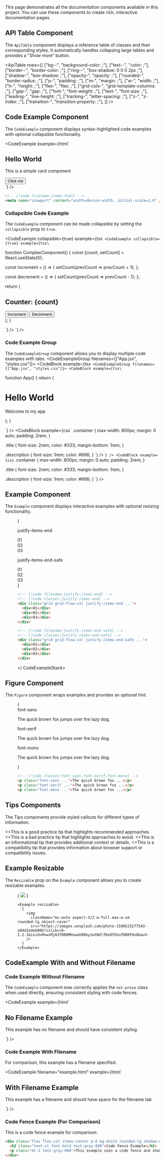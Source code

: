 

This page demonstrates all the documentation components available in this project. You can use these components to create rich, interactive documentation pages.

## API Table Component

The `ApiTable` component displays a reference table of classes and their corresponding styles. It automatically handles collapsing large tables and provides a "Show more" button.

<ApiTable
  rows={[
    ["bg-<color>-<shade>", "background-color: <value>;"],
    ["text-<color>-<shade>", "color: <value>;"],
    ["border-<color>-<shade>", "border-color: <value>;"],
    ["ring-<color>-<shade>", "box-shadow: 0 0 0 2px <value>;"],
    ["shadow-<size>", "box-shadow: <value>;"],
    ["opacity-<value>", "opacity: <value>;"],
    ["rounded-<size>", "border-radius: <value>;"],
    ["p-<size>", "padding: <value>;"],
    ["m-<size>", "margin: <value>;"],
    ["w-<size>", "width: <value>;"],
    ["h-<size>", "height: <value>;"],
    ["flex-<value>", "flex: <value>;"],
    ["grid-cols-<value>", "grid-template-columns: <value>;"],
    ["gap-<size>", "gap: <value>;"],
    ["font-<weight>", "font-weight: <value>;"],
    ["text-<size>", "font-size: <value>;"],
    ["leading-<size>", "line-height: <value>;"],
    ["tracking-<size>", "letter-spacing: <value>;"],
    ["z-<index>", "z-index: <value>;"],
    ["transition-<property>", "transition-property: <value>;"],
  ]}
/>

## Code Example Component

The `CodeExample` component displays syntax-highlighted code examples with optional collapsible functionality.


<CodeExample example={html`
<div class="flex flex-col items-center p-6 bg-white rounded-lg shadow-md">
  <h2 class="text-xl font-bold text-gray-800">Hello World</h2>
  <p class="mt-2 text-gray-600">This is a simple card component</p>
  <button class="mt-4 px-4 py-2 bg-blue-500 text-white rounded hover:bg-blue-600">
    Click me
  </button>
</div>
`} />

```html
<!-- [!code filename:index.html] -->
<meta name="viewport" content="width=device-width, initial-scale=1.0" />
```


### Collapsible Code Example

The `CodeExample` component can be made collapsible by setting the `collapsible` prop to `true`.


<CodeExample collapsible={true} example={tsx`
<CodeExample collapsible={true} example={tsx\`

function ComplexComponent() {
  const [count, setCount] = React.useState(0);
  
  const increment = () => {
    setCount(prevCount => prevCount + 1);
  };
  
  const decrement = () => {
    setCount(prevCount => prevCount - 1);
  };
  
  return (
    <div className="p-4 border rounded-md">
      <h2 className="text-lg font-bold">Counter: {count}</h2>
      <div className="flex space-x-2 mt-2">
        <button 
          className="px-3 py-1 bg-blue-500 text-white rounded-md hover:bg-blue-600"
          onClick={increment}
        >
          Increment
        </button>
        <button 
          className="px-3 py-1 bg-red-500 text-white rounded-md hover:bg-red-600"
          onClick={decrement}
        >
          Decrement
        </button>
      </div>
    </div>
  );
}

\`} />
`} />


### Code Example Group

The `CodeExampleGroup` component allows you to display multiple code examples with tabs.
<CodeExampleGroup filenames={["App.jsx", "styles.css"]}>
  <CodeBlock example={tsx`
<CodeExampleGroup filenames={["App.jsx", "styles.css"]}>
  <CodeBlock example={tsx\`

function App() {
  return (
    <div className="container">
      <h1 className="title">Hello World</h1>
      <p className="description">Welcome to my app</p>
    </div>
  );
}

\`} />
  <CodeBlock example={css\`
.container {
  max-width: 800px;
  margin: 0 auto;
  padding: 2rem;
}

.title {
  font-size: 2rem;
  color: #333;
  margin-bottom: 1rem;
}

.description {
  font-size: 1rem;
  color: #666;
}
\`} />
</CodeExampleGroup>
`} />
  <CodeBlock example={css`
.container {
  max-width: 800px;
  margin: 0 auto;
  padding: 2rem;
}

.title {
  font-size: 2rem;
  color: #333;
  margin-bottom: 1rem;
}

.description {
  font-size: 1rem;
  color: #666;
}
`} />
</CodeExampleGroup>



## Example Component

The `Example` component displays interactive examples with optional resizing functionality.

<Figure hint="Resize the container to see the alignment behavior">

<Example resizable>
  {
    <div className="grid grid-cols-1 gap-8">
      <div>
        <p className="text-center font-mono text-xs font-medium text-gray-500 dark:text-gray-400">justify-items-end</p>
        <div className="mt-4 grid auto-rows-fr grid-cols-3 justify-items-stretch gap-10 text-center font-mono text-sm leading-6 font-bold text-white">
          <div className="grid grid-cols-1 justify-items-end">
            <Stripes border className="col-start-1 row-start-1 justify-self-stretch rounded-lg" />
            <div className="col-start-1 row-start-1 size-14 rounded-lg bg-blue-500 p-4">01</div>
          </div>
          <div className="grid grid-cols-1 justify-items-end">
            <Stripes border className="col-start-1 row-start-1 justify-self-stretch rounded-lg" />
            <div className="col-start-1 row-start-1 size-14 rounded-lg bg-blue-500 p-4">02</div>
          </div>
          <div className="grid grid-cols-1 justify-items-end">
            <Stripes border className="col-start-1 row-start-1 justify-self-stretch rounded-lg" />
            <div className="col-start-1 row-start-1 size-14 rounded-lg bg-blue-500 p-4">03</div>
          </div>
        </div>
      </div>
      <div>
        <p className="text-center font-mono text-xs font-medium text-gray-500 dark:text-gray-400">
          justify-items-end-safe
        </p>
        <div className="mt-4 grid auto-rows-fr grid-cols-3 justify-items-stretch gap-10 text-center font-mono text-sm leading-6 font-bold text-white">
          <div className="grid grid-cols-1 justify-items-end-safe">
            <Stripes border className="col-start-1 row-start-1 justify-self-stretch rounded-lg" />
            <div className="col-start-1 row-start-1 size-14 rounded-lg bg-purple-500 p-4">01</div>
          </div>
          <div className="grid grid-cols-1 justify-items-end-safe">
            <Stripes border className="col-start-1 row-start-1 justify-self-stretch rounded-lg" />
            <div className="col-start-1 row-start-1 size-14 rounded-lg bg-purple-500 p-4">02</div>
          </div>
          <div className="grid grid-cols-1 justify-items-end-safe">
            <Stripes border className="col-start-1 row-start-1 justify-self-stretch rounded-lg" />
            <div className="col-start-1 row-start-1 size-14 rounded-lg bg-purple-500 p-4">03</div>
          </div>
        </div>
      </div>
    </div>
  }
</Example>

<CodeExampleStack>

```html
<!-- [!code filename:justify-items-end] -->
<!-- [!code classes:justify-items-end] -->
<div class="grid grid-flow-col justify-items-end ...">
  <div>01</div>
  <div>02</div>
  <div>03</div>
</div>
```

```html
<!-- [!code filename:justify-items-end-safe] -->
<!-- [!code classes:justify-items-end-safe] -->
<div class="grid grid-flow-col justify-items-end-safe ...">
  <div>01</div>
  <div>02</div>
  <div>03</div>
</div>
```

</ CodeExampleStack>

</Figure>

## Figure Component

The `Figure` component wraps examples and provides an optional hint.

<Figure>

<Example>
  {
    <div className="flex flex-col gap-8">
      <div>
        <span className="mb-3 font-mono text-xs font-medium text-gray-500 dark:text-gray-400">font-sans</span>
        <p className="font-sans text-lg font-medium text-gray-900 dark:text-gray-200">
          The quick brown fox jumps over the lazy dog.
        </p>
      </div>
      <div>
        <span className="mb-3 font-mono text-xs font-medium text-gray-500 dark:text-gray-400">font-serif</span>
        <p className="font-serif text-lg font-medium text-gray-900 dark:text-gray-200">
          The quick brown fox jumps over the lazy dog.
        </p>
      </div>
      <div>
        <span className="mb-3 font-mono text-xs font-medium text-gray-500 dark:text-gray-400">font-mono</span>
        <p className="font-mono text-lg font-medium text-gray-900 dark:text-gray-200">
          The quick brown fox jumps over the lazy dog.
        </p>
      </div>
    </div>
  }
</Example>

```html
<!-- [!code classes:font-sans,font-serif,font-mono] -->
<p class="font-sans ...">The quick brown fox ...</p>
<p class="font-serif ...">The quick brown fox ...</p>
<p class="font-mono ...">The quick brown fox ...</p>
```

</Figure>

## Tips Components

The Tips components provide styled callouts for different types of information.

<TipGood>
  <>This is a good practice tip that highlights recommended approaches.</>
</TipGood>

<TipBad>
  <>This is a bad practice tip that highlights approaches to avoid.</>
</TipBad>

<TipInfo>
  <>This is an informational tip that provides additional context or details.</>
</TipInfo>

<TipCompat>
  <>This is a compatibility tip that provides information about browser support or compatibility issues.</>
</TipCompat>


## Example Resizable

The `Resizable` prop on the `Example` component allows you to create resizable examples.

<Figure desktopHint="Resize the example to see the expected behavior">

<Example resizable>
  {
    <img
      className="mx-auto aspect-3/2 w-full max-w-sm rounded-lg object-cover"
      src="https://images.unsplash.com/photo-1590523277543-a94d2e4eb00b?ixlib=rb-1.2.1&ixid=MnwxMjA3fDB8MHxwaG90by1wYWdlfHx8fGVufDB8fHx8&auto=format&fit=crop&w=1200&q=80"
    />
  }
</Example>

```tsx
<Example resizable>
  {
    <img
      className="mx-auto aspect-3/2 w-full max-w-sm rounded-lg object-cover"
      src="https://images.unsplash.com/photo-1590523277543-a94d2e4eb00b?ixlib=rb-1.2.1&ixid=MnwxMjA3fDB8MHxwaG90by1wYWdlfHx8fGVufDB8fHx8&auto=format&fit=crop&w=1200&q=80"
    />
  }
</Example>
```

</Figure>

## CodeExample With and Without Filename

### Code Example Without Filename

The `CodeExample` component now correctly applies the `not-prose` class when used directly, ensuring consistent styling with code fences.

<CodeExample example={html`
<div class="flex flex-col items-center p-6 bg-white rounded-lg shadow-md">
  <h2 class="text-xl font-bold text-gray-800">No Filename Example</h2>
  <p class="mt-2 text-gray-600">This example has no filename and should have consistent styling</p>
</div>
`} />

### Code Example With Filename

For comparison, this example has a filename specified.

<CodeExample
  filename="example.html"
  example={html`
<div class="flex flex-col items-center p-6 bg-white rounded-lg shadow-md">
  <h2 class="text-xl font-bold text-gray-800">With Filename Example</h2>
  <p class="mt-2 text-gray-600">This example has a filename and should have space for the filename tab</p>
</div>
`} />

### Code Fence Example (For Comparison)

This is a code fence example for comparison:

```html
<div class="flex flex-col items-center p-6 bg-white rounded-lg shadow-md">
  <h2 class="text-xl font-bold text-gray-800">Code Fence Example</h2>
  <p class="mt-2 text-gray-600">This example uses a code fence and should have the same styling</p>
</div>
```

